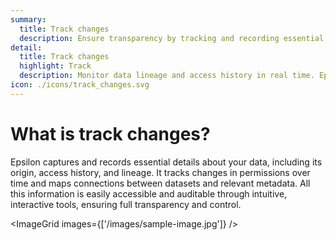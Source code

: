 ```yaml
---
summary: 
  title: Track changes
  description: Ensure transparency by tracking and recording essential details
detail:
  title: Track changes
  highlight: Track
  description: Monitor data lineage and access history in real time. Epsilon ensures transparency by tracking and recording essential details about your data. 
icon: ./icons/track_changes.svg
---
```


# What is track changes?
Epsilon captures and records essential details about your data, including its origin, access history, and lineage. It tracks changes in permissions over time and maps connections between datasets and relevant metadata. All this information is easily accessible and auditable through intuitive, interactive tools, ensuring full transparency and control.

<ImageGrid images={['/images/sample-image.jpg']} />
